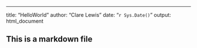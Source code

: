 ---
title: "HelloWorld"
author: "Clare Lewis"
date: "`r Sys.Date()`"
output: html_document

## This is a markdown file